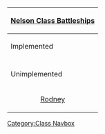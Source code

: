 {| class="mw-collapsible mw-collapsed wikitable" align=center
! [[:Category:Nelson Class|Nelson Class Battleships]]
|-
! Implemented
|-
| align=center | {{ShipLink|Nelson}}
|-
! Unimplemented
|-
| align=center | [[wikipedia:HMS Rodney (29)|Rodney]]
|}<noinclude>[[Category:Class Navbox]]</noinclude>